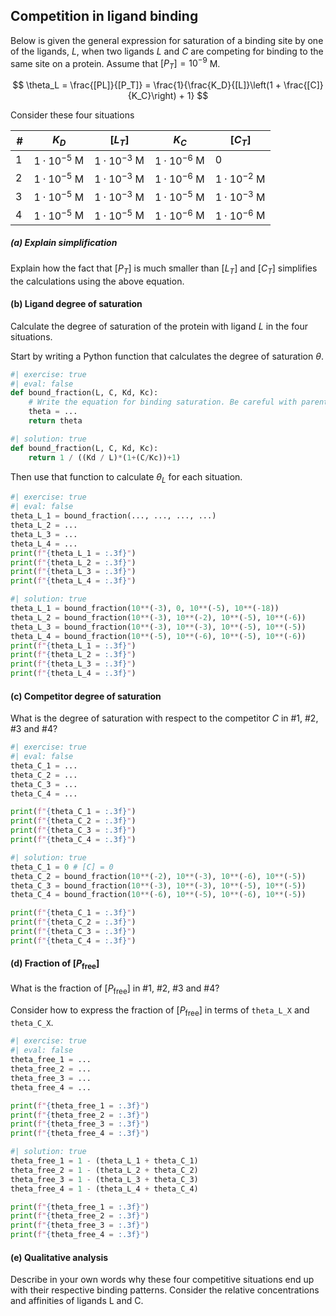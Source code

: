 ## Competition in ligand binding

Below is given the general expression for saturation of a binding site by one of the ligands, $L$, when two ligands
$L$ and $C$ are competing for binding to the same site on a protein. Assume that $[P_T] = 10^{-9}$ $\mathrm{M}$.

$$
\theta_L = \frac{[PL]}{[P_T]} = \frac{1}{\frac{K_D}{[L]}\left(1 + \frac{[C]}{K_C}\right) + 1}
$$

Consider these four situations 

| #      | $K_D$                    | $[L_T]$                  | $K_C$                    | $[C_T]$
|--------|--------------------------|--------------------------|--------------------------|--------------------------|
| 1      | $1·10^{-5}$ $\mathrm{M}$ | $1·10^{-3}$ $\mathrm{M}$ | $1·10^{-6}$ $\mathrm{M}$ | $0$                      |
| 2      | $1·10^{-5}$ $\mathrm{M}$ | $1·10^{-3}$ $\mathrm{M}$ | $1·10^{-6}$ $\mathrm{M}$ | $1·10^{-2}$ $\mathrm{M}$ |
| 3      | $1·10^{-5}$ $\mathrm{M}$ | $1·10^{-3}$ $\mathrm{M}$ | $1·10^{-5}$ $\mathrm{M}$ | $1·10^{-3}$ $\mathrm{M}$ |
| 4      | $1·10^{-5}$ $\mathrm{M}$ | $1·10^{-5}$ $\mathrm{M}$ | $1·10^{-6}$ $\mathrm{M}$ | $1·10^{-6}$ $\mathrm{M}$ |

##### (a) Explain simplification

Explain how the fact that $[P_T]$ is much smaller than $[L_T]$ and $[C_T]$ simplifies the calculations using the above equation.

#### (b) Ligand degree of saturation

Calculate the degree of saturation of the protein with ligand $L$ in the four situations.

Start by writing a Python function that calculates the degree of saturation $\theta$.

```python
#| exercise: true
#| eval: false
def bound_fraction(L, C, Kd, Kc):
    # Write the equation for binding saturation. Be careful with parentheses!
    theta = ... 
    return theta
```

```python
#| solution: true
def bound_fraction(L, C, Kd, Kc):
    return 1 / ((Kd / L)*(1+(C/Kc))+1)
```

Then use that function to calculate $\theta_L$ for each situation.

```python
#| exercise: true
#| eval: false
theta_L_1 = bound_fraction(..., ..., ..., ...)
theta_L_2 = ...
theta_L_3 = ...
theta_L_4 = ...
print(f"{theta_L_1 = :.3f}")
print(f"{theta_L_2 = :.3f}")
print(f"{theta_L_3 = :.3f}")
print(f"{theta_L_4 = :.3f}")
```

```python
#| solution: true
theta_L_1 = bound_fraction(10**(-3), 0, 10**(-5), 10**(-18))
theta_L_2 = bound_fraction(10**(-3), 10**(-2), 10**(-5), 10**(-6))
theta_L_3 = bound_fraction(10**(-3), 10**(-3), 10**(-5), 10**(-5))
theta_L_4 = bound_fraction(10**(-5), 10**(-6), 10**(-5), 10**(-6))
print(f"{theta_L_1 = :.3f}")
print(f"{theta_L_2 = :.3f}")
print(f"{theta_L_3 = :.3f}")
print(f"{theta_L_4 = :.3f}")
```

#### (c) Competitor degree of saturation

What is the degree of saturation with respect to the competitor $C$ in #1, #2, #3 and #4?

```python
#| exercise: true
#| eval: false
theta_C_1 = ...
theta_C_2 = ...
theta_C_3 = ...
theta_C_4 = ...

print(f"{theta_C_1 = :.3f}")
print(f"{theta_C_2 = :.3f}")
print(f"{theta_C_3 = :.3f}")
print(f"{theta_C_4 = :.3f}")
```

```python
#| solution: true
theta_C_1 = 0 # [C] = 0
theta_C_2 = bound_fraction(10**(-2), 10**(-3), 10**(-6), 10**(-5))
theta_C_3 = bound_fraction(10**(-3), 10**(-3), 10**(-5), 10**(-5))
theta_C_4 = bound_fraction(10**(-6), 10**(-5), 10**(-6), 10**(-5))

print(f"{theta_C_1 = :.3f}")
print(f"{theta_C_2 = :.3f}")
print(f"{theta_C_3 = :.3f}")
print(f"{theta_C_4 = :.3f}")
```

#### (d) Fraction of $[P_{\mathrm{free}}]$

What is the fraction of $[P_{\mathrm{free}}]$ in #1, #2, #3 and #4? 

::: {.callout-tip}

Consider how to express the fraction of $[P_{\mathrm{free}}]$ in terms of `theta_L_X` and `theta_C_X`. 

:::

```python
#| exercise: true
#| eval: false
theta_free_1 = ...
theta_free_2 = ...
theta_free_3 = ...
theta_free_4 = ...

print(f"{theta_free_1 = :.3f}")
print(f"{theta_free_2 = :.3f}")
print(f"{theta_free_3 = :.3f}")
print(f"{theta_free_4 = :.3f}")
```

```python
#| solution: true
theta_free_1 = 1 - (theta_L_1 + theta_C_1)
theta_free_2 = 1 - (theta_L_2 + theta_C_2)
theta_free_3 = 1 - (theta_L_3 + theta_C_3)
theta_free_4 = 1 - (theta_L_4 + theta_C_4)

print(f"{theta_free_1 = :.3f}")
print(f"{theta_free_2 = :.3f}")
print(f"{theta_free_3 = :.3f}")
print(f"{theta_free_4 = :.3f}")
```

#### (e) Qualitative analysis

Describe in your own words why these four competitive situations end up with their respective binding patterns. Consider the relative concentrations and affinities of ligands L and C.
